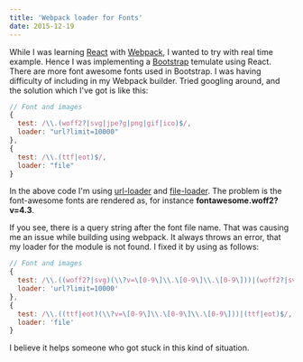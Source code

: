 ```yaml
---
title: 'Webpack loader for Fonts'
date: 2015-12-19
---
```


While I was learning [React](https://facebook.github.io/react/) with [Webpack](https://webpack.github.io/), I wanted to try with real time example. Hence I was implementing a [Bootstrap](http://getbootstrap.com/) temulate using React. There are more font awesome fonts used in Bootstrap. I was having difficulty of including in my Webpack builder. Tried googling around, and the solution which I've got is like this:

```javascript
// Font and images
{
  test: /\\.(woff2?|svg|jpe?g|png|gif|ico)$/,
  loader: "url?limit=10000"
},
{
  test: /\\.(ttf|eot)$/,
  loader: "file"
}
```

In the above code I'm using [url-loader](https://www.npmjs.com/package/url-loader) and [file-loader](https://www.npmjs.com/package/file-loader). The problem is the font-awesome fonts are rendered as, for instance **fontawesome.woff2?v=4.3**.

If you see, there is a query string after the font file name. That was causing me an issue while building using webpack. It always throws an error, that my loader for the module is not found. I fixed it by using as follows:

```javascript
// Font and images
{
  test: /\\.((woff2?|svg)(\\?v=\[0-9\]\\.\[0-9\]\\.\[0-9\]))|(woff2?|svg|jpe?g|png|gif|ico)$/,
  loader: 'url?limit=10000'
},
{
  test: /\\.((ttf|eot)(\\?v=\[0-9\]\\.\[0-9\]\\.\[0-9\]))|(ttf|eot)$/,
  loader: 'file'
}
```

I believe it helps someone who got stuck in this kind of situation.
